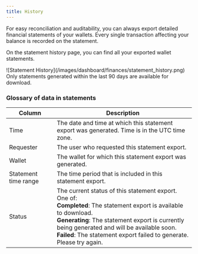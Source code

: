 ```yaml
---
title: History
---
```


For easy reconciliation and auditability, you can always export detailed financial statements of your wallets. Every single transaction affecting your balance is recorded on the statement.

On the statement history page, you can find all your exported wallet statements.

<Frame>
    ![Statement History](/images/dashboard/finances/statement_history.png)
</Frame>

<Info>
    Only statements generated within the last 90 days are available for download.
</Info>

### Glossary of data in statements

| Column               | Description                                                                                      |
|----------------------|--------------------------------------------------------------------------------------------------|
| Time                 | The date and time at which this statement export was generated. Time is in the UTC time zone.    |
| Requester            | The user who requested this statement export.                                                    |
| Wallet               | The wallet for which this statement export was generated.                                        |
| Statement time range | The time period that is included in this statement export.                                       |
| Status               | The current status of this statement export. One of:  <br />**Completed**: The statement export is available to download. <br />**Generating**: The statement export is currently being generated and will be available soon. <br />**Failed**: The statement export failed to generate. Please try again. |